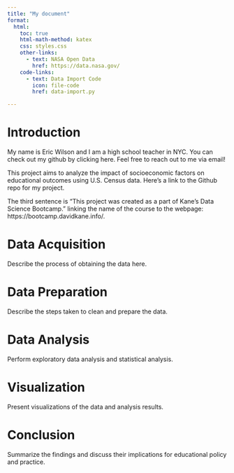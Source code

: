 ```yaml
---
title: "My document"
format:
  html:
    toc: true
    html-math-method: katex
    css: styles.css
    other-links:
      - text: NASA Open Data
        href: https://data.nasa.gov/
    code-links:
      - text: Data Import Code
        icon: file-code
        href: data-import.py

---
```


# Introduction

My name is Eric Wilson and I am a high school teacher in NYC.  You can check out my github by clicking here.  Feel free to reach out to me via email!

This project aims to analyze the impact of socioeconomic factors on educational outcomes using U.S. Census data. Here's a link to the Github repo for my project. 

The third sentence is “This project was created as a part of Kane’s Data Science Bootcamp.” linking the name of the course to the webpage: https://bootcamp.davidkane.info/.


# Data Acquisition

Describe the process of obtaining the data here.

# Data Preparation

Describe the steps taken to clean and prepare the data.

# Data Analysis

Perform exploratory data analysis and statistical analysis.

# Visualization

Present visualizations of the data and analysis results.

# Conclusion

Summarize the findings and discuss their implications for educational policy and practice.
